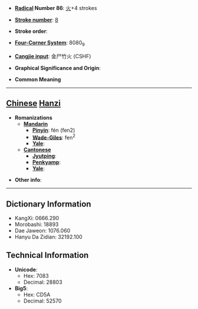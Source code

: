 * '''[[Wiktionary:Chinese radical index| Radical]] Number 86''': [[Wiktionary:Chinese radical index 火|火]]+4 strokes

* '''[[Wiktionary:Chinese total strokes index|Stroke number]]''': [[Wiktionary:Chinese total strokes index 8|8]]

* '''Stroke order''': 

* '''[[Wiktionary:Chinese four corner index|Four-Corner System]]''': 8080<sub>9</sub>

* '''[[Wiktionary:Chinese Cangjie index|Cangjie input]]''': 金尸竹火 (CSHF)

* '''Graphical Significance and Origin''': 

* '''Common Meaning'''

----

== [[Chinese]] [[Hanzi]] ==

* '''Romanizations'''
** '''[[Mandarin]]'''
*** '''[[Pinyin]]''': fén (fen2)
*** '''[[Wade-Giles]]''': fen<sup>2</sup>
*** '''[[Yale]]''': 
** '''[[Cantonese]]'''
*** '''[[Jyutping]]''':
*** '''[[Penkyamp]]''': 
*** '''[[Yale]]''': 

* '''Other info''': 

----

== Dictionary Information ==

* KangXi: 0666.290
* Morobashi: 18893
* Dae Jaweon: 1076.060
* Hanyu Da Zidian: 32192.100

== Technical Information ==

* '''Unicode''':
** Hex: 7083
** Decimal: 28803
* '''Big5''':
** Hex: CD5A
** Decimal: 52570
